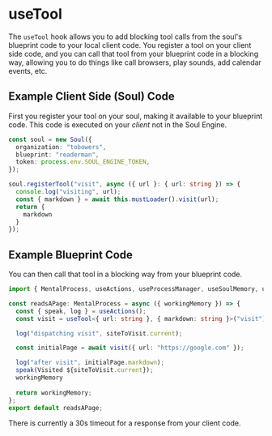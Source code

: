 # useTool

The `useTool` hook allows you to add blocking tool calls from the soul's blueprint code to your local client code. You register a tool on your client side code, and you can call that tool from your blueprint code in a blocking way, allowing you to do things like call browsers, play sounds, add calendar events, etc.

## Example Client Side (Soul) Code

First you register your tool on your soul, making it available to your blueprint code. This code is executed on your *client* not in the Soul Engine.

```typescript
const soul = new Soul({
  organization: "tobowers",
  blueprint: "readerman",
  token: process.env.SOUL_ENGINE_TOKEN,
});

soul.registerTool("visit", async ({ url }: { url: string }) => {
  console.log("visiting", url);
  const { markdown } = await this.mustLoader().visit(url);
  return {
    markdown
  }
});
```


## Example Blueprint Code

You can then call that tool in a blocking way from your blueprint code.

```typescript filename="readsAPage.ts" {5, 9}
import { MentalProcess, useActions, useProcessManager, useSoulMemory, useTool } from "@opensouls/engine";

const readsAPage: MentalProcess = async ({ workingMemory }) => {
  const { speak, log } = useActions();
  const visit = useTool<{ url: string }, { markdown: string }>("visit");

  log("dispatching visit", siteToVisit.current);

  const initialPage = await visit({ url: "https://google.com" });

  log("after visit", initialPage.markdown);
  speak(Visited ${siteToVisit.current});
  workingMemory
  
  return workingMemory;
};
export default readsAPage;
```

There is currently a 30s timeout for a response from your client code.